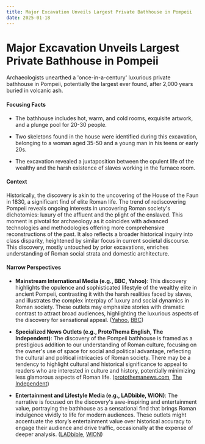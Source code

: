 ```yaml
---
title: Major Excavation Unveils Largest Private Bathhouse in Pompeii
date: 2025-01-18
---
```


# Major Excavation Unveils Largest Private Bathhouse in Pompeii

Archaeologists unearthed a 'once-in-a-century' luxurious private bathhouse in Pompeii, potentially the largest ever found, after 2,000 years buried in volcanic ash.

#### Focusing Facts

- The bathhouse includes hot, warm, and cold rooms, exquisite artwork, and a plunge pool for 20-30 people.

- Two skeletons found in the house were identified during this excavation, belonging to a woman aged 35-50 and a young man in his teens or early 20s.

- The excavation revealed a juxtaposition between the opulent life of the wealthy and the harsh existence of slaves working in the furnace room.

#### Context

Historically, the discovery is akin to the uncovering of the House of the Faun in 1830, a significant find of elite Roman life. The trend of rediscovering Pompeii reveals ongoing interests in uncovering Roman society's dichotomies: luxury of the affluent and the plight of the enslaved. This moment is pivotal for archaeology as it coincides with advanced technologies and methodologies offering more comprehensive reconstructions of the past. It also reflects a broader historical inquiry into class disparity, heightened by similar focus in current societal discourse. This discovery, mostly untouched by prior excavations, enriches understanding of Roman social strata and domestic architecture.

#### Narrow Perspectives

- **Mainstream International Media (e.g., BBC, Yahoo)**: This discovery highlights the opulence and sophisticated lifestyle of the wealthy elite in ancient Pompeii, contrasting it with the harsh realities faced by slaves, and illustrates the complex interplay of luxury and social dynamics in Roman society. These outlets may emphasize stories with dramatic contrast to attract broad audiences, highlighting the luxurious aspects of the discovery for sensational appeal. ([Yahoo](https://www.yahoo.com/news/once-century-discovery-reveals-spectacular-072305870.html), [BBC](https://www.bbc.com/news/articles/c15zgvnvk4do))

- **Specialized News Outlets (e.g., ProtoThema English, The Independent)**: The discovery of the Pompeii bathhouse is framed as a prestigious addition to our understanding of Roman culture, focusing on the owner's use of space for social and political advantage, reflecting the cultural and political intricacies of Roman society. There may be a tendency to highlight cultural and historical significance to appeal to readers who are interested in culture and history, potentially minimizing less glamorous aspects of Roman life. ([protothemanews.com](https://en.protothema.gr/2025/01/17/archaeologists-have-discovered-an-extravagant-bath-in-pompeii-possibly-the-largest-ever-found/), [The Independent](https://www.independent.co.uk/news/world/europe/pompeii-archaeologists-roman-bathhouse-italy-b2681390.html))

- **Entertainment and Lifestyle Media (e.g., LADbible, WION)**: The narrative is focused on the discovery's awe-inspiring and entertainment value, portraying the bathhouse as a sensational find that brings Roman indulgence vividly to life for modern audiences. These outlets might accentuate the story’s entertainment value over historical accuracy to engage their audience and drive traffic, occasionally at the expense of deeper analysis. ([LADbible](https://www.ladbible.com/news/world-news/pompeii-new-discovery-bathhouse-944277-20250117), [WION](https://www.wionews.com/science-tech/lavish-bathhouse-unearthed-in-once-in-a-century-find-from-ancient-roman-city-of-pompeii-8629601))

